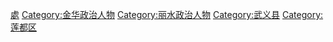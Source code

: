 [[Category:清朝浙江知縣|處]]
[[Category:金华政治人物|Category:金华政治人物]]
[[Category:丽水政治人物|Category:丽水政治人物]]
[[Category:武义县|Category:武义县]]
[[Category:莲都区|Category:莲都区]]